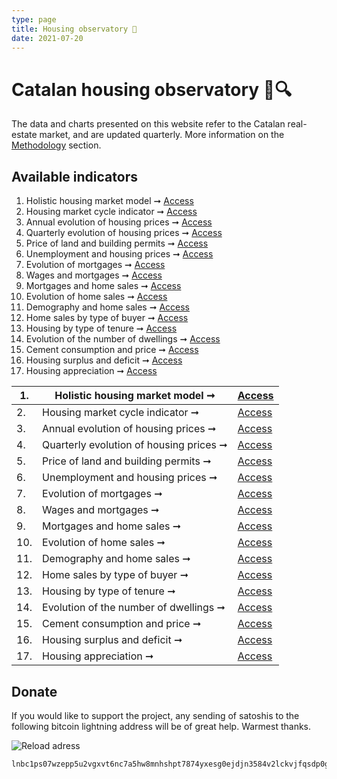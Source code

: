 ```yaml
---
type: page
title: Housing observatory 🔬
date: 2021-07-20
---
```



# Catalan housing observatory 🏡🔍

The data and charts presented on this website refer to the Catalan real-estate market, and are updated quarterly. More information on the [Methodology](http://catalanhousing.galetaire.hns.to/methodology) section.

## Available indicators

1. Holistic housing market model ➞ [Access](http://catalanhousing.galetaire.hns.to/posts/six)
2. Housing market cycle indicator ➞ [Access](http://catalanhousing.galetaire.hns.to/posts/rainbow)
3. Annual evolution of housing prices ➞ [Access](http://catalanhousing.galetaire.hns.to/posts/price)
4. Quarterly evolution of housing prices ➞ [Access](http://catalanhousing.galetaire.hns.to/posts/pricequarter)
5. Price of land and building permits ➞ [Access](http://catalanhousing.galetaire.hns.to/posts/permits)
6. Unemployment and housing prices ➞ [Access](http://catalanhousing.galetaire.hns.to/posts/labor)
7. Evolution of mortgages ➞ [Access](http://catalanhousing.galetaire.hns.to/posts/credit)
8. Wages and mortgages ➞ [Access](http://catalanhousing.galetaire.hns.to/posts/wages)
9. Mortgages and home sales ➞ [Access](http://catalanhousing.galetaire.hns.to/posts/ratioms)
10. Evolution of home sales ➞ [Access](http://catalanhousing.galetaire.hns.to/posts/volume)
11. Demography and home sales ➞ [Access](http://catalanhousing.galetaire.hns.to/posts/demography)
12. Home sales by type of buyer ➞ [Access](http://catalanhousing.galetaire.hns.to/posts/buyers)
13. Housing by type of tenure ➞ [Access](http://catalanhousing.galetaire.hns.to/posts/tenure)
14. Evolution of the number of dwellings ➞ [Access](http://catalanhousing.galetaire.hns.to/posts/stock)
15. Cement consumption and price ➞ [Access](http://catalanhousing.galetaire.hns.to/posts/cement)
16. Housing surplus and deficit ➞ [Access](http://catalanhousing.galetaire.hns.to/posts/balance)
17. Housing appreciation ➞ [Access](http://catalanhousing.galetaire.hns.to/posts/appreciation)

| 1. | Holistic housing market model ➞ | [Access](http://catalanhousing.galetaire.hns.to/posts/six) |
| -- | ------------------------------- | ---------------------------------------------------------- |
| 2. | Housing market cycle indicator ➞ | [Access](http://catalanhousing.galetaire.hns.to/posts/rainbow) |
| 3. | Annual evolution of housing prices ➞ | [Access](http://catalanhousing.galetaire.hns.to/posts/price) |
| 4. | Quarterly evolution of housing prices ➞ | [Access](http://catalanhousing.galetaire.hns.to/posts/pricequarter) |
| 5. | Price of land and building permits ➞ | [Access](http://catalanhousing.galetaire.hns.to/posts/permits) |
| 6. | Unemployment and housing prices ➞ | [Access](http://catalanhousing.galetaire.hns.to/posts/labor) |
| 7. | Evolution of mortgages ➞ | [Access](http://catalanhousing.galetaire.hns.to/posts/credit) |
| 8. | Wages and mortgages ➞ | [Access](http://catalanhousing.galetaire.hns.to/posts/wages) |
| 9. | Mortgages and home sales ➞ | [Access](http://catalanhousing.galetaire.hns.to/posts/ratioms) |
| 10. | Evolution of home sales ➞ | [Access](http://catalanhousing.galetaire.hns.to/posts/volume) |
| 11. | Demography and home sales ➞ | [Access](http://catalanhousing.galetaire.hns.to/posts/demography) |
| 12. | Home sales by type of buyer ➞ | [Access](http://catalanhousing.galetaire.hns.to/posts/buyers) |
| 13. | Housing by type of tenure ➞ | [Access](http://catalanhousing.galetaire.hns.to/posts/tenure) |
| 14. | Evolution of the number of dwellings ➞ | [Access](http://catalanhousing.galetaire.hns.to/posts/stock) |
| 15. | Cement consumption and price ➞ | [Access](http://catalanhousing.galetaire.hns.to/posts/cement) |
| 16. | Housing surplus and deficit ➞ | [Access](http://catalanhousing.galetaire.hns.to/posts/balance) |
| 17. | Housing appreciation ➞ | [Access](http://catalanhousing.galetaire.hns.to/posts/appreciation) |

## Donate

If you would like to support the project, any sending of satoshis to the following bitcoin lightning address will be of great help. Warmest thanks.

<Image
  src="/images/qrdonacions.png"
  alt="Reload adress"
  width={771}
  height={249}
  priority
  className="next-image"
/>

```
lnbc1ps07wzepp5u2vgxvt6nc7a5hw8mnhshpt7874yxesg0ejdjn3584v2lckvjfqsdp0g3hkuctrd9hjqnmzwdjhyanpw3hhy6fqfpsky6t5v96xwegxqyjw5q9qtzqqqqqq9qsqsp5pft9elfnv57hgr8nkk7s7ng9zsrqauczgxfxxjhdn30cv69avlysrzjqwryaup9lh50kkranzgcdnn2fgvx390wgj5jd07rwr3vxeje0glcllejaafcm7ya5sqqqqlgqqqqqeqqjqx6yd5jr709dpxkt33xgr9a4t4d9phtrk4slkznp2atm76hfuk8tqk3jwm4dy3hpzu26596j5yxt93lre0tstdywvgrusgfuepy56yxgqc0nt05
```
